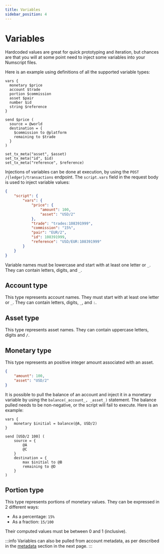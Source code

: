 ```yaml
---
title: Variables
sidebar_position: 4
---
```


# Variables
Hardcoded values are great for quick prototyping and iteration, but chances are that you will at some point need to inject some variables into your Numscript files.

Here is an example using definitions of all the supported variable types:

```numscript
vars {
  monetary $price
  account $trade
  portion $commission
  asset $pair
  number $id
  string $reference
}

send $price (
  source = @world
  destination = {
    $commission to @platform
    remaining to $trade
  }
)

set_tx_meta("asset", $asset)
set_tx_meta("id", $id)
set_tx_meta("reference", $reference)
```

Injections of variables can be done at execution, by using the `POST /{ledger}/transactions` endpoint.
The `script.vars` field in the request body is used to inject variable values:

```json
{
    "script": {
        "vars": {
            "price": {
                "amount": 100,
                "asset": "USD/2"
            },
            "trade": "trades:108391999",
            "commission": "15%",
            "pair": "EUR/2",
            "id": 108391999,
            "reference": "USD/EUR:108391999"
        }
    }
}
```

Variable names must be lowercase and start with at least one letter or `_`.
They can contain letters, digits, and `_`.

## Account type

This type represents account names. They must start with at least one letter or `_`.
They can contain letters, digits, `_`, and `:`.

## Asset type

This type represents asset names. They can contain uppercase letters, digits and `/`.

## Monetary type

This type represents an positive integer amount associated with an asset.
```json
{
    "amount": 100,
    "asset": "USD/2"
}
```

It is possible to pull the balance of an account and inject it in a monetary variable by using the `balance(_account_, _asset_)` statement.
The balance pulled needs to be non-negative, or the script will fail to execute. Here is an example:

```numscript
vars {
    monetary $initial = balance(@A, USD/2)
}

send [USD/2 100] (
    source = {
        @A
        @C
    }
    destination = {
        max $initial to @B
        remaining to @D
    }
)
```

## Portion type

This type represents portions of monetary values.
They can be expressed in 2 different ways:
* As a percentage: `15%`
* As a fraction: `15/100`

Their computed values must be between 0 and 1 (inclusive).

:::info
Variables can also be pulled from account metadata, as per described in the [metadata](./metadata.mdx) section in the next page.
:::
